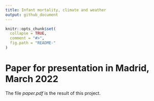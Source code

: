 ```yaml
---
title: Infant mortality, climate and weather
output: github_document
---
```


<!-- README.md is generated from README.Rmd. Please edit that file -->

```r
knitr::opts_chunk$set(
  collapse = TRUE,
  comment = "#>",
  fig.path = "README-"
)
```

# Paper for presentation in Madrid, March 2022

The file *paper.pdf* is the result of this project.
